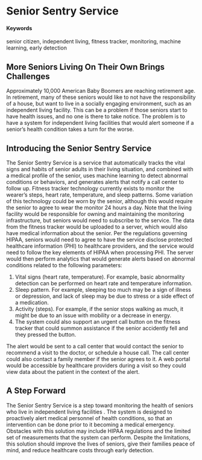 # Senior Sentry Service {#Senior-Sentry-Service}

#### Keywords
senior citizen, independent living, fitness tracker, monitoring, machine learning, early detection

## More Seniors Living On Their Own Brings Challenges

Approximately 10,000 American Baby Boomers are reaching retirement age.  In retirement, many of these seniors would like to not have the responsibility of a house, but want to live in a socially engaging environment, such as an independent living facility.  This can be a problem if those seniors start to have health issues, and no one is there to take notice.  The problem is to have a system for independent living facilities that would alert someone if a senior’s health condition takes a turn for the worse.

## Introducing the Senior Sentry Service

The Senior Sentry Service is a service that automatically tracks the vital signs and habits of senior adults in their living situation, and combined with a medical profile of the senior, uses machine learning to detect abnormal conditions or behaviors, and generates alerts that notify a call center to follow up.
Fitness tracker technology currently exists to monitor the wearer’s steps, heart rate, temperature, and sleep patterns.  Some variation of this technology could be worn by the senior, although this would require the senior to agree to wear the monitor 24 hours a day.  Note that the living facility would be responsible for owning and maintaining the monitoring infrastructure, but seniors would need to subscribe to the service.
The data from the fitness tracker would be uploaded to a server, which would also have medical information about the senior. Per the regulations governing HIPAA, seniors would need to agree to have the service disclose protected healthcare information (PHI) to healthcare providers, and the service would need to follow the key elements of HIPAA when processing PHI.  The server would then perform analytics that would generate alerts based on abnormal conditions related to the following parameters:

1. Vital signs (heart rate, temperature).  For example, basic abnormality detection can be performed on heart rate and temperature information.
2. Sleep pattern.  For example, sleeping too much may be a sign of illness or depression, and lack of sleep may be due to stress or a side effect of a medication.
3. Activity (steps).  For example, if the senior stops walking as much, it might be due to an issue with mobility or a decrease in energy.
4. The system could also support an urgent call button on the fitness tracker that could summon assistance if the senior accidently fell and they pressed the button.

The alert would be sent to a call center that would contact the senior to recommend a visit to the doctor, or schedule a house call.  The call center could also contact a family member if the senior agrees to it.  A web portal would be accessible by healthcare providers during a visit so they could view data about the patient in the context of the alert.

## A Step Forward

The Senior Sentry Service is a step toward monitoring the health of seniors who live in independent living facilities . The system is designed to proactively alert medical personnel of health conditions, so that an intervention can be done prior to it becoming a medical emergency.  Obstacles with this solution may include HIPAA regulations and the limited set of measurements that the system can perform. Despite the limitations, this solution should improve the lives of seniors, give their families peace of mind, and reduce healthcare costs through early detection.
